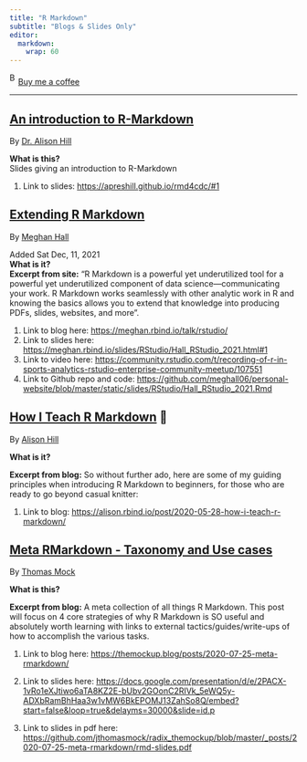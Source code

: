 ```yaml
---
title: "R Markdown"
subtitle: "Blogs & Slides Only"
editor: 
  markdown: 
    wrap: 60
---
```


<link href="https://fonts.googleapis.com/css?family=Cookie" rel="stylesheet"><a class="bmc-button" target="_blank" href="https://www.buymeacoffee.com/JoscelinRocha">![Buy
me a
coffee](https://cdn.buymeacoffee.com/buttons/bmc-new-btn-logo.svg){alt="Buy me a coffee"
width="15" height="21"}Buy me a coffee</a>

------------------------------------------------------------

## [An introduction to R-Markdown](https://apreshill.github.io/rmd4cdc/#1)

By [Dr. Alison Hill](https://apreshill.github.io/rmd4cdc/#1)

**What is this?**\
Slides giving an introduction to R-Markdown

1.  Link to slides: <https://apreshill.github.io/rmd4cdc/#1>

## [Extending R Markdown](https://meghan.rbind.io/talk/rstudio/)

By [Meghan Hall](https://meghan.rbind.io/talk/rstudio/)

Added Sat Dec, 11, 2021\
**What is it?**\
**Excerpt from site:** "R Markdown is a powerful yet
underutilized tool for a powerful yet underutilized
component of data science---communicating your work. R
Markdown works seamlessly with other analytic work in R and
knowing the basics allows you to extend that knowledge into
producing PDFs, slides, websites, and more".

1.  Link to blog here:
    <https://meghan.rbind.io/talk/rstudio/>
2.  Link to slides here:
    <https://meghan.rbind.io/slides/RStudio/Hall_RStudio_2021.html#1>
3.  Link to video here:
    <https://community.rstudio.com/t/recording-of-r-in-sports-analytics-rstudio-enterprise-community-meetup/107551>
4.  Link to Github repo and code:
    <https://github.com/meghall06/personal-website/blob/master/static/slides/RStudio/Hall_RStudio_2021.Rmd>

## [How I Teach R Markdown](https://alison.rbind.io/post/2020-05-28-how-i-teach-r-markdown/) 💯

By [Alison
Hill](https://alison.rbind.io/post/2020-05-28-how-i-teach-r-markdown/)

**What is it?**

**Excerpt from blog:** So without further ado, here are some
of my guiding principles when introducing R Markdown to
beginners, for those who are ready to go beyond casual
knitter:

1.  Link to blog:
    <https://alison.rbind.io/post/2020-05-28-how-i-teach-r-markdown/>

## [Meta RMarkdown - Taxonomy and Use cases](https://themockup.blog/posts/2020-07-25-meta-rmarkdown/)

By [Thomas
Mock](https://themockup.blog/posts/2020-07-25-meta-rmarkdown/)

**What is this?**

**Excerpt from blog:** A meta collection of all things R
Markdown. This post will focus on 4 core strategies of why R
Markdown is SO useful and absolutely worth learning with
links to external tactics/guides/write-ups of how to
accomplish the various tasks.

1.  Link to blog here:
    <https://themockup.blog/posts/2020-07-25-meta-rmarkdown/>

2.  Link to slides here:
    <https://docs.google.com/presentation/d/e/2PACX-1vRo1eXJtiwo6aTA8KZ2E-bUbv2GOonC2RIVk_5eWQ5y-ADXbRamBhHaa3w1vMW6BkEPOMJ13ZahSo8Q/embed?start=false&loop=true&delayms=30000&slide=id.p>

3.  Link to slides in pdf here:
    <https://github.com/jthomasmock/radix_themockup/blob/master/_posts/2020-07-25-meta-rmarkdown/rmd-slides.pdf>
